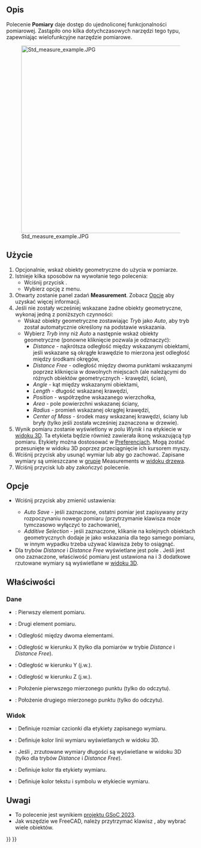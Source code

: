 <languages/>

{{Docnav
|[[Std_AddonMgr/pl|Menadżer dodatków]]
|[[Std_UnitsCalculator/pl|Std: Przelicznik jednostek]]
|[[Std_Tools_Menu/pl|Std: Menu Przybory]]
|IconL=Std_AddonMgr.svg
|IconR=Std_UnitsCalculator.svg
|IconC=Freecad.svg
}}

{{GuiCommand/pl
|Name=Std Measure
|Name/pl=Std: Pomiary
|MenuLocation=Przybory → Pomiary
|Workbenches=wszystkie
|Version=1.0
|SeeAlso=[[Draft_Dimension/pl|Wymiarowanie]]
}}

<span id="Description"></span>
==Opis==

Polecenie '''Pomiary''' daje dostęp do ujednoliconej funkcjonalności pomiarowej. Zastąpiło ono kilka dotychczasowych narzędzi tego typu, zapewniając wielofunkcyjne narzędzie pomiarowe.

[[Image:Std_measure_example.JPG|500px]]
<div lang="en" dir="ltr" class="mw-content-ltr">
{{Caption|All the measurement types}}
</div>

<span id="Usage"></span>
==Użycie==

<div class="mw-translate-fuzzy">
# Opcjonalnie, wskaż obiekty geometryczne do użycia w pomiarze.
# Istnieje kilka sposobów na wywołanie tego polecenia:
#* Wciśnij przycisk {{Button|[[Image:Std_Measure.svg|16px]] [[Std_Measure/pl|Pomiary]]}}.
#* Wybierz opcję {{MenuCommand|Przybory → [[Image:Std_Measure.svg|16px]] Pomiary}} z menu.
# Otwarty zostanie panel zadań '''Measurement'''. Zobacz [[#Options/pl|Opcje]] aby uzyskać więcej informacji. 
# Jeśli nie zostały wcześniej wskazane żadne obiekty geometryczne, wykonaj jedną z poniższych czynności:
#* Wskaż obiekty geometryczne zostawiając ''Tryb'' jako ''Auto'', aby tryb został automatycznie określony na podstawie wskazania.
#* Wybierz ''Tryb'' inny niż ''Auto'' a następnie wskaż obiekty geometryczne (ponowne kliknięcie pozwala je odznaczyć):
#** ''Distance'' - najkrótsza odległość między wskazanymi obiektami, jeśli wskazane są okrągłe krawędzie to mierzona jest odległość między środkami okręgów,
#** ''Distance Free'' - odległość między dwoma punktami wskazanymi poprzez kliknięcia w dowolnych miejscach (ale należącymi do różnych obiektów geometrycznych - krawędzi, ścian),
#** ''Angle'' - kąt między wskazanymi obiektami,
#** ''Length'' - długość wskazanej krawędzi,
#** ''Position'' - współrzędne wskazanego wierzchołka,
#** ''Area'' - pole powierzchni wskazanej ściany,
#** ''Radius'' - promień wskazanej okrągłej krawędzi,
#** ''Center of Mass'' - środek masy wskazanej krawędzi, ściany lub bryły (tylko jeśli została wcześniej zaznaczona w drzewie).
# Wynik pomiaru zostanie wyświetlony w polu ''Wynik'' i na etykiecie w [[3D_view/pl|widoku 3D]]. Ta etykieta będzie również zawierała ikonę wskazującą typ pomiaru. Etykiety można dostosować w [[Preferences_Editor/pl|Preferencjach]]. Mogą zostać przesunięte w widoku 3D poprzez przeciągnięcie ich kursorem myszy.
# Wciśnij przycisk {{Button|Zresetuj}} aby usunąć wymiar lub {{Button|Zapisz}} aby go zachować. Zapisane wymiary są umieszczane w [[Std_Group/pl|grupie]] Measurements w [[Tree_view/pl|widoku drzewa]]. 
# Wciśnij przycisk {{KEY|Esc}} lub {{Button|Zamknij}} aby zakończyć polecenie.
</div>

<span id="Options"></span>
==Opcje==

* {{Version/pl|1.1}} Wciśnij przycisk {{Button|[[Image:Preferences-system.svg|x16px]] [[Image:Toolbar_flyout_arrow.svg|x16px]]}} aby zmienić ustawienia:
** ''Auto Save'' - jeśli zaznaczone, ostatni pomiar jest zapisywany przy rozpoczynaniu nowego pomiaru (przytrzymanie klawisza {{Button|Shift}} może tymczasowo wyłączyć to zachowanie),
** ''Additive Selection'' - jeśli zaznaczone, klikanie na kolejnych obiektach geometrycznych dodaje je jako wskazania dla tego samego pomiaru, w innym wypadku trzeba używać klawisza {{Button|Ctrl}} żeby to osiągnąć.
* Dla trybów ''Distance'' i ''Distance Free'' wyświetlane jest pole {{MenuCommand|Show Delta}}. Jeśli jest ono zaznaczone, właściwość {{PropertyView|Show Delta}} pomiaru jest ustawiona na {{TRUE/pl}} i 3 dodatkowe rzutowane wymiary są wyświetlane w [[3D_view/pl|widoku 3D]].

<span id="Properties"></span>
==Właściwości==

<span id="Data"></span>
===Dane===

{{TitleProperty|Pomiar}}

* {{PropertyData|Element1|LinkSub}}: Pierwszy element pomiaru.
* {{PropertyData|Element2|LinkSub}}: Drugi element pomiaru.
* {{PropertyData|Distance|Distance}}: Odległość między dwoma elementami.
* {{PropertyData|Distance X|Distance}}: Odległość w kierunku X (tylko dla pomiarów w trybie ''Distance'' i ''Distance Free'').
* {{PropertyData|Distance Y|Distance}}: Odległość w kierunku Y (j.w.).
* {{PropertyData|Distance Z|Distance}}: Odległość w kierunku Z (j.w.).
* {{PropertyData|Position1|Vector|Hidden}}: Położenie pierwszego mierzonego punktu (tylko do odczytu).
* {{PropertyData|Position2|Vector|Hidden}}: Położenie drugiego mierzonego punktu (tylko do odczytu).

<span id="View"></span>
===Widok===

{{TitleProperty|Wygląd}}

* {{PropertyView|Font Size|Integer}}: Definiuje rozmiar czcionki dla etykiety zapisanego wymiaru.
* {{PropertyView|Line Color|Color}}: Definiuje kolor linii wymiaru wyświetlanych w widoku 3D.
* {{PropertyView|Show Delta|Bool}}: Jeśli {{TRUE/pl}}, zrzutowane wymiary długości są wyświetlane w widoku 3D (tylko dla trybów ''Distance'' i ''Distance Free'').
* {{PropertyView|Text Background Color|Color}}: Definiuje kolor tła etykiety wymiaru.
* {{PropertyView|Text Color|Color}}: Definiuje kolor tekstu i symbolu w etykiecie wymiaru.

<span id="Notes"></span>
==Uwagi==

* To polecenie jest wynikiem [[Unified_Measurement_Facility|projektu GSoC 2023]].
* Jak wszędzie we FreeCAD, należy przytrzymać klawisz {{KEY|Ctrl}}, aby wybrać wiele obiektów.


{{Docnav
|[[Std_AddonMgr/pl|Menadżer dodatków]]
|[[Std_UnitsCalculator/pl|Std: Przelicznik jednostek]]
|[[Std_Tools_Menu/pl|Std: Menu Przybory]]
|IconL=Std_AddonMgr.svg
|IconR=Std_UnitsCalculator.svg
|IconC=Freecad.svg
}}

{{Std_Base_navi{{#translation:}}}}
{{Userdocnavi{{#translation:}}}}